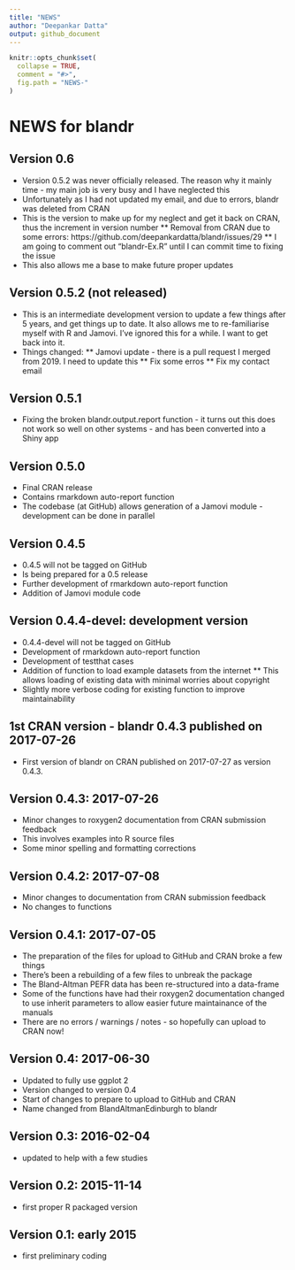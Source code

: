 ```yaml
---
title: "NEWS"
author: "Deepankar Datta"
output: github_document
---
```


<!-- NEWS.md is generated from NEWS.Rmd. Please edit that file -->

```r
knitr::opts_chunk$set(
  collapse = TRUE,
  comment = "#>",
  fig.path = "NEWS-"
)
```

# NEWS for blandr

## Version 0.6
* Version 0.5.2 was never officially released. The reason why it mainly time - my main job is very busy and I have neglected this
* Unfortunately as I had not updated my email, and due to errors, blandr was deleted from CRAN
* This is the version to make up for my neglect and get it back on CRAN, thus the increment in version number
** Removal from CRAN due to some errors: https://github.com/deepankardatta/blandr/issues/29
** I am going to comment out "blandr-Ex.R" until I can commit time to fixing the issue
* This also allows me a base to make future proper updates

## Version 0.5.2 (not released)
* This is an intermediate development version to update a few things after 5 years, and get things up to date. It also allows me to re-familiarise myself with R and Jamovi. I've ignored this for a while. I want to get back into it.
* Things changed:
** Jamovi update - there is a pull request I merged from 2019. I need to update this
** Fix some erros
** Fix my contact email

## Version 0.5.1
* Fixing the broken blandr.output.report function - it turns out this does not work so well on other systems - and has been converted into a Shiny app

## Version 0.5.0
* Final CRAN release
* Contains rmarkdown auto-report function
* The codebase (at GitHub) allows generation of a Jamovi module - development can be done in parallel

## Version 0.4.5
* 0.4.5 will not be tagged on GitHub
* Is being prepared for a 0.5 release
* Further development of rmarkdown auto-report function
* Addition of Jamovi module code

## Version 0.4.4-devel: development version
* 0.4.4-devel will not be tagged on GitHub
* Development of rmarkdown auto-report function
* Development of testthat cases
* Addition of function to load example datasets from the internet
** This allows loading of existing data with minimal worries about copyright
* Slightly more verbose coding for existing function to improve maintainability

## 1st CRAN version - blandr 0.4.3 published on 2017-07-26
* First version of blandr on CRAN published on 2017-07-27 as version 0.4.3.

## Version 0.4.3: 2017-07-26
* Minor changes to roxygen2 documentation from CRAN submission feedback
* This involves examples into R source files
* Some minor spelling and formatting corrections

## Version 0.4.2: 2017-07-08
* Minor changes to documentation from CRAN submission feedback
* No changes to functions

## Version 0.4.1: 2017-07-05
* The preparation of the files for upload to GitHub and CRAN broke a few things
* There's been a rebuilding of a few files to unbreak the package
* The Bland-Altman PEFR data has been re-structured into a data-frame
* Some of the functions have had their roxygen2 documentation changed to use inherit parameters to allow easier future maintainance of the manuals
* There are no errors / warnings / notes - so hopefully can upload to CRAN now!

## Version 0.4: 2017-06-30
* Updated to fully use ggplot 2
* Version changed to version 0.4
* Start of changes to prepare to upload to GitHub and CRAN
* Name changed from BlandAltmanEdinburgh to blandr

## Version 0.3: 2016-02-04
* updated to help with a few studies

## Version 0.2: 2015-11-14
* first proper R packaged version

## Version 0.1: early 2015
* first preliminary coding

